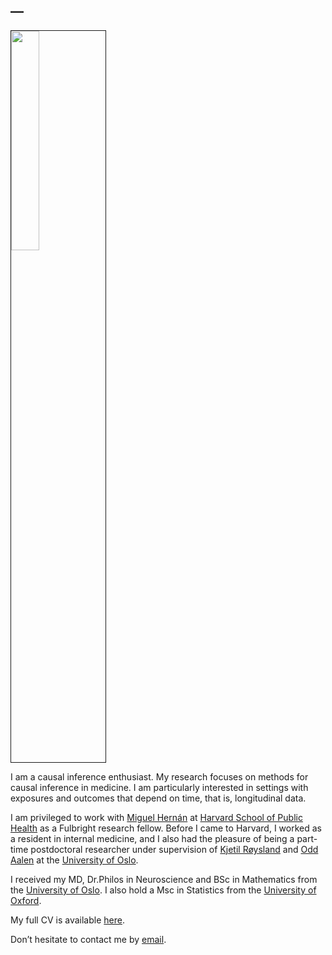 ---
---
<meta name="google-site-verification" content="2mvUxfkobP5t2N6E9uEXcrff30k5lBEEbT2svuUXoPE" />

<link rel="stylesheet" href="styles.css" type="text/css">

<img src="cvbildeMJS.jpg" style="width:30%; border:0.1px solid; margin-right: 30 px; ; margin-left: 30 px" align="center">

I am a causal inference enthusiast. My research focuses on methods for causal inference in medicine. I am particularly interested in settings with exposures and outcomes that depend on time, that is, longitudinal data.

I am privileged to work with [Miguel Hernán](https://www.hsph.harvard.edu/miguel-hernan/) at [Harvard School of Public Health](https://www.hsph.harvard.edu/) as a Fulbright research fellow. Before I came to Harvard, I worked as a resident in internal medicine, and I also had the pleasure of being a part-time postdoctoral researcher under supervision of [Kjetil Røysland](https://www.med.uio.no/imb/english/people/aca/roysland/) and [Odd Aalen](https://www.med.uio.no/imb/english/people/aca/oaalen/) at the [University of Oslo](/https://www.uio.no/english/).

I received my MD, Dr.Philos in Neuroscience and BSc in Mathematics from the [University of Oslo](/https://www.uio.no/english/). I also hold a Msc in Statistics from the [University of Oxford](http://www.ox.ac.uk/).

My full CV is available [here](CV_Stensrud.pdf).

Don't hesitate to contact me by [email](contact.html).